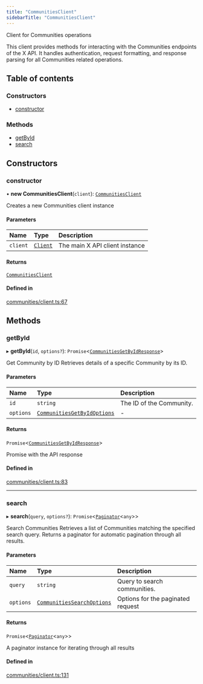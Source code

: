```yaml
---
title: "CommunitiesClient"
sidebarTitle: "CommunitiesClient"
---
```


Client for Communities operations

This client provides methods for interacting with the Communities endpoints
of the X API. It handles authentication, request formatting, and response
parsing for all Communities related operations.

## Table of contents

### Constructors

- [constructor](/xdks/typescript/reference/classes/CommunitiesClient#constructor)

### Methods

- [getById](/xdks/typescript/reference/classes/CommunitiesClient#getbyid)
- [search](/xdks/typescript/reference/classes/CommunitiesClient#search)

## Constructors

### constructor

• **new CommunitiesClient**(`client`): [`CommunitiesClient`](/xdks/typescript/reference/classes/CommunitiesClient)

Creates a new Communities client instance

#### Parameters

| Name | Type | Description |
| :------ | :------ | :------ |
| `client` | [`Client`](/xdks/typescript/reference/classes/Client) | The main X API client instance |

#### Returns

[`CommunitiesClient`](/xdks/typescript/reference/classes/CommunitiesClient)

#### Defined in

[communities/client.ts:67](https://github.com/xdevplatform/xdk/blob/298ca9350d035e40e7c8ee0753c50052819a41e2/xdk/typescript/src/communities/client.ts#L67)

## Methods

### getById

▸ **getById**(`id`, `options?`): `Promise`\<[`CommunitiesGetByIdResponse`](/xdks/typescript/reference/interfaces/CommunitiesGetByIdResponse)\>

Get Community by ID
Retrieves details of a specific Community by its ID.

#### Parameters

| Name | Type | Description |
| :------ | :------ | :------ |
| `id` | `string` | The ID of the Community. |
| `options` | [`CommunitiesGetByIdOptions`](/xdks/typescript/reference/interfaces/CommunitiesGetByIdOptions) | - |

#### Returns

`Promise`\<[`CommunitiesGetByIdResponse`](/xdks/typescript/reference/interfaces/CommunitiesGetByIdResponse)\>

Promise with the API response

#### Defined in

[communities/client.ts:83](https://github.com/xdevplatform/xdk/blob/298ca9350d035e40e7c8ee0753c50052819a41e2/xdk/typescript/src/communities/client.ts#L83)

___

### search

▸ **search**(`query`, `options?`): `Promise`\<[`Paginator`](/xdks/typescript/reference/classes/Paginator)\<`any`\>\>

Search Communities
Retrieves a list of Communities matching the specified search query.
Returns a paginator for automatic pagination through all results.

#### Parameters

| Name | Type | Description |
| :------ | :------ | :------ |
| `query` | `string` | Query to search communities. |
| `options` | [`CommunitiesSearchOptions`](/xdks/typescript/reference/interfaces/CommunitiesSearchOptions) | Options for the paginated request |

#### Returns

`Promise`\<[`Paginator`](/xdks/typescript/reference/classes/Paginator)\<`any`\>\>

A paginator instance for iterating through all results

#### Defined in

[communities/client.ts:131](https://github.com/xdevplatform/xdk/blob/298ca9350d035e40e7c8ee0753c50052819a41e2/xdk/typescript/src/communities/client.ts#L131)

